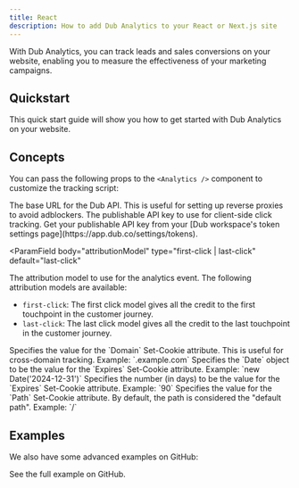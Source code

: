 ```yaml
---
title: React
description: How to add Dub Analytics to your React or Next.js site
---
```



With Dub Analytics, you can track leads and sales conversions on your website, enabling you to measure the effectiveness of your marketing campaigns.

## Quickstart

This quick start guide will show you how to get started with Dub Analytics on your website.

<InstallDubAnalytics />

## Concepts

You can pass the following props to the `<Analytics />` component to customize the tracking script:

<ParamField body="apiHost" type="url" default="https://api.dub.co">
  The base URL for the Dub API. This is useful for setting up reverse proxies to
  avoid adblockers.
</ParamField>
<ParamField body="apiKey" type="string">
  The publishable API key to use for client-side click tracking. Get your
  publishable API key from your [Dub workspace's token settings
  page](https://app.dub.co/settings/tokens).
</ParamField>

<ParamField
  body="attributionModel"
  type="first-click | last-click"
  default="last-click"
>
  The attribution model to use for the analytics event. The following
  attribution models are available:

- `first-click`: The first click model
  gives all the credit to the first touchpoint in the customer journey.
- `last-click`: The last click model gives all the credit to the last
  touchpoint in the customer journey.

</ParamField>

<ParamField body="cookieOptions" type="CookieOption Object">
  <Expandable title="properties">
    <ParamField body="domain" type="string">
      Specifies the value for the `Domain` Set-Cookie attribute. This is useful
      for cross-domain tracking. Example: `.example.com`
    </ParamField>
    <ParamField body="expires" type="integer" default="90">
      Specifies the `Date` object to be the value for the `Expires` Set-Cookie
      attribute. Example: `new Date('2024-12-31')`
    </ParamField>
    <ParamField body="expiresInDays" type="integer" default="90">
      Specifies the number (in days) to be the value for the `Expires`
      Set-Cookie attribute. Example: `90`
    </ParamField>
    <ParamField body="path" type="string" default="/">
      Specifies the value for the `Path` Set-Cookie attribute. By default, the
      path is considered the "default path". Example: `/`
    </ParamField>
  </Expandable>
</ParamField>

## Examples

We also have some advanced examples on GitHub:

<CardGroup cols={2}>
  <Card
    title="Dub Analytics with Geolocation"
    icon="github"
    href="https://github.com/dubinc/analytics/tree/main/apps/nextjs-geolocation-script"
    color="#333333"
  >
    See the full example on GitHub.
  </Card>
</CardGroup>
